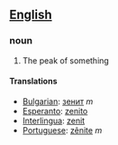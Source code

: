 ==[[English]]==
===noun===

# The peak of something

====Translations====
*[[Bulgarian]]: [[зенит]] ''m''
*[[Esperanto]]: [[zenito]]
*[[Interlingua]]: [[zenit]]
*[[Portuguese]]: [[zênite]] ''m''
